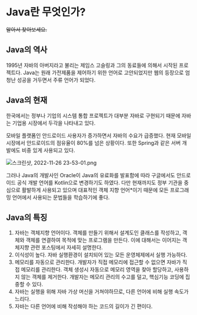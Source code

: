# Java란 무엇인가?

~~알아서 찾아보세요.~~

## **Java의 역사**

1995년 자바의 아버지라고 불리는 제임스 고슬링과 그의 동료들에 의해서 시작된 프로젝트다. Java는 원래 가전제품을 제어하기 위한 언어로 고안되었지만 웹의 등장으로 엄청난 성공을 거두면서 주류 언어가 되었다. 

## **Java의 현재**

한국에서는 정부나 기업의 시스템 통합 프로젝트가 대부분 자바로 구현되기 때문에 자바는 기업용 시장에서 두각을 나타내고 있다.

모바일 플랫폼인 안드로이드 사용자가 증가하면서 자바의 수요가 급증했다. 현재 모바일 시장에서 안드로이드의 점유율이 80%를 넘은 상황이다. 또한 Spring과 같은 서버 개발에도 비중 있게 사용되고 있다.

![스크린샷, 2022-11-26 23-53-01.png](Java%E1%84%85%E1%85%A1%E1%86%AB%20%E1%84%86%E1%85%AE%E1%84%8B%E1%85%A5%E1%86%BA%E1%84%8B%E1%85%B5%E1%86%AB%E1%84%80%E1%85%A1%20f87aec67316e4ccda6b0b4de001e20fc/%25EC%258A%25A4%25ED%2581%25AC%25EB%25A6%25B0%25EC%2583%25B7_2022-11-26_23-53-01.png)

그러나 Java의 개발사인 Oracle이 Java의 유료화를 발표함에 따라 구글에서도 안드로이드 공식 개발 언어를 Kotlin으로 변경하기도 하였다. 다만 현재까지도 정부 기관을 중심으로 활발하게 사용되고 있으며 대표적인 객체 지향 언어*이기 때문에 모든 프로그래밍 언어에서 사용되는 문법들을 학습하기에 좋다.

## **Java의 특징**

1. 자바는 객체지향 언어이다.
객체를 만들기 위해서 설계도인 클래스를 작성하고, 객체와 객체를 연결하여 목적에 맞는 프로그램을 만든다. 이에 대해서는 이어지는 객체지향 관련 포스팅에서 자세히 설명한다.
2. 이식성이 높다. 자바 실행환경이 설치되어 있는 모든 운영체제에서 실행 가능하다.
3. 메모리를 자동으로 관리한다.
개발자가 직접 메모리에 접근할 수 없으면 자바가 직접 메모리를 관리한다.
객체 생성시 자동으로 메모리 영역을 찾아 할당하고, 사용하지 않는 객체를 제거한다. 개발자는 메모리 관리의 수고를 덜고, 핵심기능 코딩에 집중할 수 있다.
4. 자바는 실행을 위해 자바 가상 머신을 거쳐야하므로, 다른 언어에 비해 실행 속도가 느리다.
5. 자바는 다른 언어에 비해 작성해야 하는 코드의 길이가 긴 편이다.
